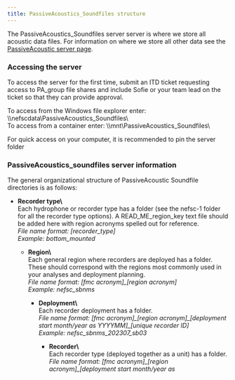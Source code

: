 ```yaml
---
title: PassiveAcoustics_Soundfiles structure
---
```


The PassiveAcoustics\_Soundfiles server server is where we store all acoustic data files. For information on where we store all other data see the [PassiveAcoustic server page](https://docs.google.com/document/d/1VxZ9pT2j1ylzHbp2VbaZNV3WVEpuYS_ZFzozmT1G850/edit?usp=sharing). 

### Accessing the server

To access the server for the first time, submit an ITD ticket requesting access to PA\_group file shares and include Sofie or your team lead on the ticket so that they can provide approval.

To access from the Windows file explorer enter: \\\\nefscdata\\PassiveAcoustics\_Soundfiles\\  
To access from a container enter: \\\\mnt\\PassiveAcoustics\_Soundfiles\\

For quick access on your computer, it is recommended to pin the server folder 

### PassiveAcoustics\_soundfiles server information

The general organizational structure of PassiveAcoustic Soundfile directories is as follows: 

* **Recorder type\\**  
  Each hydrophone or recorder type has a folder (see the nefsc-1 folder for all the recorder type options). A READ\_ME\_region\_key text file should be added here with region acronyms spelled out for reference.  
  *File name format: \[recorder\_type\]*  
  *Example: bottom\_mounted*

  * **Region\\**  
    Each general region where recorders are deployed has a folder. These should correspond with the regions most commonly used in your analyses and deployment planning.  
    *File name format: \[fmc acronym\]\_\[region acronym\]*  
    *Example: nefsc\_sbnms*

    * **Deployment\\**  
      Each recorder deployment has a folder.  
      *File name format: \[fmc acronym\]\_\[region acronym\]\_\[deployment start month/year as YYYYMM\]\_\[unique recorder ID\]*  
      *Example: nefsc\_sbnms\_202307\_sb03*

      * **Recorder\\**  
        Each recorder type (deployed together as a unit) has a folder.  
        *File name format: \[fmc acronym\]\_\[region acronym\]\_\[deployment start month/year as* 